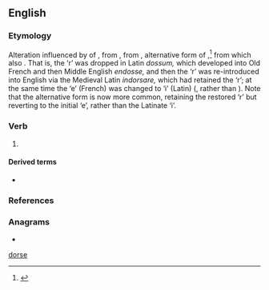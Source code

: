 ==English==

===Etymology===
Alteration influenced by {{der|en|ML.|indorso|indorsare}} of {{inh|en|enm|endosse}}, from {{der|en|fro|endosser||to put on back}}, from {{der|en|la|dossum}}, alternative form of {{m|la|dorsum||back}},<ref>{{R:Online Etymology Dictionary}}</ref> from which also {{m|en|dorsal||of the back}}. That is, the ‘r’ was dropped in Latin ''dossum,'' which developed into Old French and then Middle English ''endosse,'' and then the ‘r’ was re-introduced into English via the Medieval Latin ''indorsare,'' which had retained the ‘r’; at the same time the ‘e’ (French) was changed to ‘i’ (Latin) ({{m|en|in-}}, rather than {{m|en|en-}}). Note that the alternative form {{m|en|endorse}} is now more common, retaining the restored ‘r’ but reverting to the initial ‘e’, rather than the Latinate ‘i’.

===Verb===
{{en-verb}}

# {{lb|en|British|India|rare}} {{alternative form of|en|endorse}}

====Derived terms====
* {{l|en|indorsement}}

===References===
<references/>

===Anagrams===
* {{anagrams|en|a=deinors|ordines|ride-ons|rosined|siredon|sordine}}

[[Category:English words prefixed with in-|dorse]]